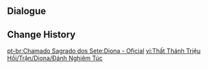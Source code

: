 {{Genius Invokation TCG Stage
|title        = Diona: Serious
|type         = Serious Showdown
|group        = Invitation Board
|character    = Diona
|requirement  = 7
|introduction = "How did you get this good in such a short time... Hehe. Well then, I suppose I should show you what I'm really made of, too!"<br>{{Color|bp|Special Rule: "Diona" starts with the Talent Card "Shaken, Not Purred" equipped.}}
|objective_1  = Achieve victory
|reward_1     = Lucky Coin*1000
|lineup       = Diona;Ningguang;Bennett
|action       = Shaken, Not Purred;Broken Rime's Echo;Sacrificial Bow;Lucky Dog's Silver Circlet;Instructor's Cap;Tubby;Liyue Harbor Wharf;Dawn Winery;Wangshu Inn;Favonius Cathedral;Knights of Favonius Library;Toss-Up;Mushroom Pizza;Mondstadt Hash Brown;Strategize;Shaken, Not Purred;Broken Rime's Echo;Sacrificial Bow;Lucky Dog's Silver Circlet;Instructor's Cap;Tubby;Liyue Harbor Wharf;Dawn Winery;Wangshu Inn;Favonius Cathedral;Knights of Favonius Library;Toss-Up;Mushroom Pizza;Mondstadt Hash Brown;Strategize
}}

==Dialogue==
{{Transclude|Genius Invokation TCG/Stage/Diona|Serious Showdown}}

==Change History==
{{Change History|3.3}}

[[pt-br:Chamado Sagrado dos Sete:Diona - Oficial]]
[[vi:Thất Thánh Triệu Hồi/Trận/Diona/Đánh Nghiêm Túc]]